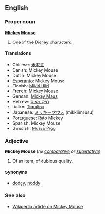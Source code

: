 ==English==
===Proper noun===
'''[[Mickey]] [[Mouse]]'''

#One of the [[w:Disney|Disney]] characters.

====Translations====
*Chinese: [[米老鼠]]
*Danish: Mickey Mouse
*Dutch: Mickey Mouse
*[[Esperanto]]: Mickey Mouse
*Finnish: [[Mikki Hiiri]]
*French: Mickey Mouse
*German: [[Mickey Maus]]
*Hebrew: [[מיקי מאוס]]
*Italian: [[Topolino]]
*Japanese: [[ミッキーマウス]] (mikkiimausu)
*Portuguese: [[Rato Mickey]]
*Spanish: Mickey Mouse
*Swedish: [[Musse Pigg]]

===Adjective===
'''Mickey Mouse''' (''no [[comparative]] or [[superlative]]'')

#Of an item, of dubious quality.

====Synonyms====
*[[dodgy]], [[noddy]]

===See also===
*[[w:Mickey Mouse|Wikipedia article on Mickey Mouse]]